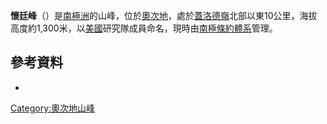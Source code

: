 {{coord|80|2|S|159|29|E|display=title}}

'''懷廷峰'''（{{lang-en|Whiting Peak}}）是[[南極洲|南極洲]]的山峰，位於[[奧次地|奧次地]]，處於[[蓋洛德嶺|蓋洛德嶺]]北部以東10公里，海拔高度約1,300米，以[[美國|美國]]研究隊成員命名，現時由[[南極條約體系|南極條約體系]]管理。

==參考資料==
*{{usgs-gazetteer}}

{{DEFAULTSORT:Whiting Peak}}
[[Category:奧次地山峰|Category:奧次地山峰]]


{{OatesLand-geo-stub}}